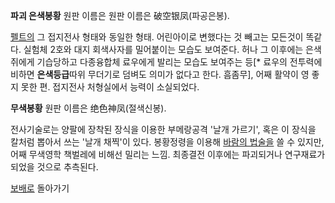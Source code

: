 '''파괴 은색봉황'''
원판 이름은 원판 이름은 破空银凤(파공은봉).

[[펠트]]의 그 접지전사 형태와 동일한 형태. 어린아이로 변했다는 것 빼고는 모든것이 똑같다. 실험체 2호와 대지 회색사자를 밀어붙이는 모습도 보여준다. 허나 그 이후에는 은색쥐에게 기습당하고 다종융합체 료우에게 발리는 모습도 보여주는 등[* 료우의 전투력에 비하면 '''은색등급'''따위 무더기로 덤벼도 의미가 없다고 한다. 흠좀무], 어째 활약이 영 좋지 못한 편. 접지전사 처형실에서 능력이 소실되었다.

'''무색봉황'''
원판 이름은 绝色神凤(절색신봉).

전사기술로는 양팔에 장착된 장식을 이용한 부메랑공격 '날개 가르기', 혹은 이 장식을 칼처럼 뽑아서 쓰는 '날개 채찍'이 있다. 봉황정령을 이용해 [[바람의 법술]]을 쓸 수 있지만, 어째 무색영학 책벌레에 비해선 밀리는 느낌. 최종결전 이후에는 파괴되거나 연구재료가 되었을 것으로 추측된다.

[[보배]]로 돌아가기
